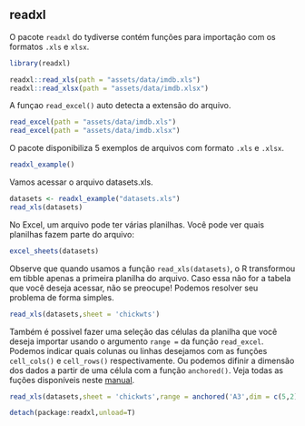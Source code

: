 ## readxl

O pacote `readxl` do tydiverse contém funções para importação com os formatos `.xls` e `xlsx`.

```r
library(readxl)
```

```r
readxl::read_xls(path = "assets/data/imdb.xls")
readxl::read_xlsx(path = "assets/data/imdb.xlsx")
```

A funçao `read_excel()` auto detecta a extensão do arquivo.

```r
read_excel(path = "assets/data/imdb.xls")
read_excel(path = "assets/data/imdb.xlsx")
```

O pacote disponibiliza 5 exemplos de arquivos com formato `.xls` e `.xlsx`.

```r
readxl_example()
```

Vamos acessar o arquivo datasets.xls.

```r
datasets <- readxl_example("datasets.xls")
read_xls(datasets)
```

No Excel, um arquivo pode ter várias planilhas. Você pode ver quais planilhas fazem parte do arquivo:

```r
excel_sheets(datasets)
```

Observe que quando usamos a função `read_xls(datasets)`, o R transformou em tibble apenas a primeira planilha do arquivo. Caso essa não for a tabela que você deseja acessar, não se preocupe! Podemos resolver seu problema de forma simples.

```r
read_xls(datasets,sheet = 'chickwts')
```

Também é possivel fazer uma seleção das células da planilha que você deseja importar usando o argumento `range = ` da função `read_excel`. Podemos indicar quais colunas ou linhas desejamos com as funções `cell_cols()` e `cell_rows()` respectivamente. Ou podemos difinir a dimensão dos dados a partir de uma célula com a função `anchored()`. Veja todas as fuções disponíveis neste [manual](https://cran.r-project.org/web/packages/cellranger/cellranger.pdf).

```r
read_xls(datasets,sheet = 'chickwts',range = anchored('A3',dim = c(5,2)),col_names = F)
```
```r
detach(package:readxl,unload=T)
```


